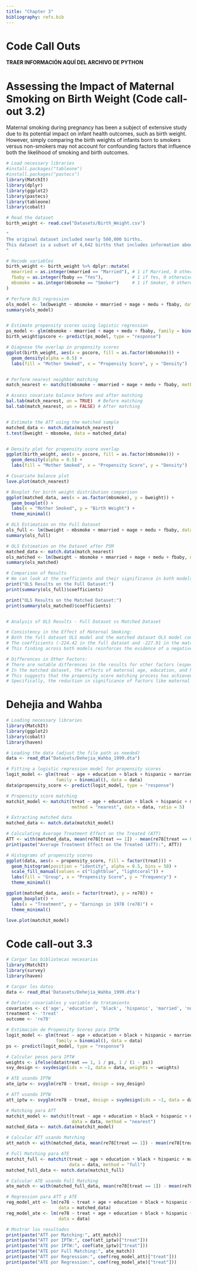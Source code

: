 ```yaml
---
title: "Chapter 3"
bibliography: refs.bib
---
```


# Code Call Outs

**TRAER INFORMACIÓN AQUÍ DEL ARCHIVO DE PYTHON**

# Assessing the Impact of Maternal Smoking on Birth Weight (Code call-out 3.2)
Maternal smoking during pregnancy has been a subject of extensive study due to its potential impact on infant health outcomes, such as birth weight. However, simply comparing the birth weights of infants born to smokers versus non-smokers may not account for confounding factors that influence both the likelihood of smoking and birth outcomes.
```r
# Load necessary libraries
#install.packages("tableone")
#install.packages("pastecs")
library(MatchIt)
library(dplyr)
library(ggplot2)
library(pastecs)
library(tableone)
library(cobalt)

# Read the dataset
birth_weight <- read.csv("Datasets/Birth_Weight.csv")

"
The original dataset included nearly 500,000 births. 
This dataset is a subset of 4,642 births that includes information about infant/mother/father characteristics from singleton births in Pennsylvania between 1989 and 1991. 
"

# Recode variables
birth_weight <- birth_weight %>% dplyr::mutate(
  mmarried = as.integer(mmarried == "Married"), # 1 if Married, 0 otherwise
  fbaby = as.integer(fbaby == "Yes"),           # 1 if Yes, 0 otherwise
  mbsmoke = as.integer(mbsmoke == "Smoker")     # 1 if Smoker, 0 otherwise
)

# Perform OLS regression
ols_model <- lm(bweight ~ mbsmoke + mmarried + mage + medu + fbaby, data = birth_weight)
summary(ols_model)


# Estimate propensity scores using logistic regression
ps_model <- glm(mbsmoke ~ mmarried + mage + medu + fbaby, family = binomial(), data = birth_weight)
birth_weight$pscore <- predict(ps_model, type = "response")

# Diagnose the overlap in propensity scores
ggplot(birth_weight, aes(x = pscore, fill = as.factor(mbsmoke))) +
  geom_density(alpha = 0.5) +
  labs(fill = "Mother Smoked", x = "Propensity Score", y = "Density")


# Perform nearest neighbor matching
match_nearest <- matchit(mbsmoke ~ mmarried + mage + medu + fbaby, method = "nearest", data = birth_weight)

# Assess covariate balance before and after matching
bal.tab(match_nearest, un = TRUE)  # Before matching
bal.tab(match_nearest, un = FALSE) # After matching


# Estimate the ATT using the matched sample
matched_data <- match.data(match_nearest)
t.test(bweight ~ mbsmoke, data = matched_data)


# Density plot for propensity score overlap
ggplot(birth_weight, aes(x = pscore, fill = as.factor(mbsmoke))) +
  geom_density(alpha = 0.5) +
  labs(fill = "Mother Smoked", x = "Propensity Score", y = "Density")

# Covariate balance plot
love.plot(match_nearest)

# Boxplot for birth weight distribution comparison
ggplot(matched_data, aes(x = as.factor(mbsmoke), y = bweight)) +
  geom_boxplot() +
  labs(x = "Mother Smoked", y = "Birth Weight") +
  theme_minimal()

# OLS Estimation on the Full Dataset
ols_full <- lm(bweight ~ mbsmoke + mmarried + mage + medu + fbaby, data = birth_weight)
summary(ols_full)

# OLS Estimation on the Dataset after PSM
matched_data <- match.data(match_nearest)
ols_matched <- lm(bweight ~ mbsmoke + mmarried + mage + medu + fbaby, data = matched_data)
summary(ols_matched)

# Comparison of Results
# We can look at the coefficients and their significance in both models
print("OLS Results on the Full Dataset:")
print(summary(ols_full)$coefficients)

print("OLS Results on the Matched Dataset:")
print(summary(ols_matched)$coefficients)


# Analysis of OLS Results - Full Dataset vs Matched Dataset

# Consistency in the Effect of Maternal Smoking:
# Both the full dataset OLS model and the matched dataset OLS model consistently show a significant reduction in birth weight associated with maternal smoking. 
# The coefficients (-224.42 in the full dataset and -227.91 in the matched dataset) suggest a robust negative effect of maternal smoking on birth weight.
# This finding across both models reinforces the evidence of a negative impact of smoking during pregnancy on infant birth weight.

# Differences in Other Factors:
# There are notable differences in the results for other factors (especially maternal age 'mage', maternal education 'medu', and previous baby 'fbaby') between the full dataset and the matched dataset models.
# In the matched dataset, the effects of maternal age, education, and having a previous baby are not statistically significant, which contrasts with the findings from the full dataset.
# This suggests that the propensity score matching process has achieved a better balance of these covariables between the treated and untreated groups, potentially reducing confounding bias.
# Specifically, the reduction in significance of factors like maternal age and education in the matched dataset indicates that the matching might have controlled for these variables more effectively, highlighting the importance of considering matching techniques in observational studies to understand causal relationships.

```
# Dehejia and Wahba
```r
# Loading necessary libraries
library(MatchIt)
library(ggplot2)
library(cobalt)
library(haven)

# Loading the data (adjust the file path as needed)
data <- read_dta("Datasets/Dehejia_Wahba_1999.dta")

# Fitting a logistic regression model for propensity scores
logit_model <- glm(treat ~ age + education + black + hispanic + married + nodegree + re74 + re75, 
                   family = binomial(), data = data)
data$propensity_score <- predict(logit_model, type = "response")

# Propensity score matching
matchit_model <- matchit(treat ~ age + education + black + hispanic + married + nodegree + re74 + re75, 
                         method = "nearest", data = data, ratio = 5)

# Extracting matched data
matched_data <- match.data(matchit_model)

# Calculating Average Treatment Effect on the Treated (ATT)
ATT <- with(matched_data, mean(re78[treat == 1]) - mean(re78[treat == 0]))
print(paste("Average Treatment Effect on the Treated (ATT):", ATT))

# Histograms of propensity scores
ggplot(data, aes(x = propensity_score, fill = factor(treat))) +
  geom_histogram(position = "identity", alpha = 0.5, bins = 50) +
  scale_fill_manual(values = c("lightblue", "lightcoral")) +
  labs(fill = "Group", x = "Propensity Score", y = "Frequency") +
  theme_minimal()

ggplot(matched_data, aes(x = factor(treat), y = re78)) +
  geom_boxplot() +
  labs(x = "Treatment", y = "Earnings in 1978 (re78)") +
  theme_minimal()

love.plot(matchit_model)

```
# Code call-out 3.3
```r
# Cargar las bibliotecas necesarias
library(MatchIt)
library(survey)
library(haven)

# Cargar los datos
data <- read_dta('Datasets/Dehejia_Wahba_1999.dta')

# Definir covariables y variable de tratamiento
covariates <- c('age', 'education', 'black', 'hispanic', 'married', 'nodegree', 're74', 're75')
treatment <- 'treat'
outcome <- 're78'

# Estimación de Propensity Scores para IPTW
logit_model <- glm(treat ~ age + education + black + hispanic + married + nodegree + re74 + re75, 
                   family = binomial(), data = data)
ps <- predict(logit_model, type = "response")

# Calcular pesos para IPTW
weights <- ifelse(data$treat == 1, 1 / ps, 1 / (1 - ps))
svy_design <- svydesign(ids = ~1, data = data, weights = ~weights)

# ATE usando IPTW
ate_iptw <- svyglm(re78 ~ treat, design = svy_design)

# ATT usando IPTW
att_iptw <- svyglm(re78 ~ treat, design = svydesign(ids = ~1, data = data, weights = ifelse(data$treat == 1, 1, ps / (1 - ps))))

# Matching para ATT
matchit_model <- matchit(treat ~ age + education + black + hispanic + married + nodegree + re74 + re75, 
                         data = data, method = "nearest")
matched_data <- match.data(matchit_model)

# Calcular ATT usando Matching
att_match <- with(matched_data, mean(re78[treat == 1]) - mean(re78[treat == 0]))

# Full Matching para ATE
matchit_full <- matchit(treat ~ age + education + black + hispanic + married + nodegree + re74 + re75, 
                        data = data, method = "full")
matched_full_data <- match.data(matchit_full)

# Calcular ATE usando Full Matching
ate_match <- with(matched_full_data, mean(re78[treat == 1]) - mean(re78[treat == 0]))

# Regression para ATT y ATE
reg_model_att <- lm(re78 ~ treat + age + education + black + hispanic + married + nodegree + re74 + re75, 
                    data = matched_data)
reg_model_ate <- lm(re78 ~ treat + age + education + black + hispanic + married + nodegree + re74 + re75, 
                    data = data)

# Mostrar los resultados
print(paste("ATT por Matching:", att_match))
print(paste("ATT por IPTW:", coef(att_iptw)["treat"]))
print(paste("ATE por IPTW:", coef(ate_iptw)["treat"]))
print(paste("ATE por Full Matching:", ate_match))
print(paste("ATT por Regression:", coef(reg_model_att)["treat"]))
print(paste("ATE por Regression:", coef(reg_model_ate)["treat"]))


```

